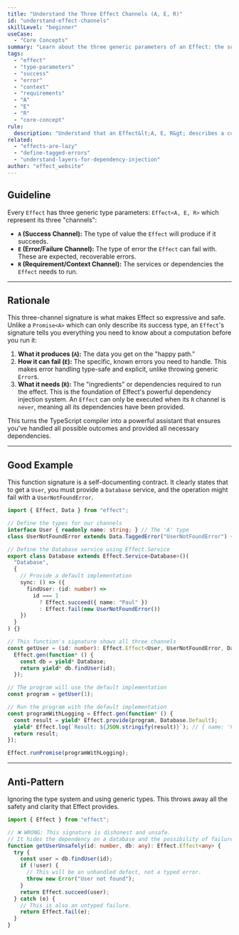 ```yaml
---
title: "Understand the Three Effect Channels (A, E, R)"
id: "understand-effect-channels"
skillLevel: "beginner"
useCase:
  - "Core Concepts"
summary: "Learn about the three generic parameters of an Effect: the success value (A), the failure error (E), and the context requirements (R)."
tags:
  - "effect"
  - "type-parameters"
  - "success"
  - "error"
  - "context"
  - "requirements"
  - "A"
  - "E"
  - "R"
  - "core-concept"
rule:
  description: "Understand that an Effect&lt;A, E, R&gt; describes a computation with a success type (A), an error type (E), and a requirements type (R)."
related:
  - "effects-are-lazy"
  - "define-tagged-errors"
  - "understand-layers-for-dependency-injection"
author: "effect_website"
---
```


## Guideline

Every `Effect` has three generic type parameters: ``Effect<A, E, R>`` which represent its three "channels":
-   **`A` (Success Channel):** The type of value the `Effect` will produce if it succeeds.
-   **`E` (Error/Failure Channel):** The type of error the `Effect` can fail with. These are expected, recoverable errors.
-   **`R` (Requirement/Context Channel):** The services or dependencies the `Effect` needs to run.

---

## Rationale

This three-channel signature is what makes Effect so expressive and safe. Unlike a ``Promise<A>`` which can only describe its success type, an ``Effect``'s signature tells you everything you need to know about a computation before you run it:
1.  **What it produces (`A`):** The data you get on the "happy path."
2.  **How it can fail (`E`):** The specific, known errors you need to handle. This makes error handling type-safe and explicit, unlike throwing generic `Error`s.
3.  **What it needs (`R`):** The "ingredients" or dependencies required to run the effect. This is the foundation of Effect's powerful dependency injection system. An `Effect` can only be executed when its `R` channel is `never`, meaning all its dependencies have been provided.

This turns the TypeScript compiler into a powerful assistant that ensures you've handled all possible outcomes and provided all necessary dependencies.

---

## Good Example

This function signature is a self-documenting contract. It clearly states that to get a `User`, you must provide a `Database` service, and the operation might fail with a `UserNotFoundError`.

```typescript
import { Effect, Data } from "effect";

// Define the types for our channels
interface User { readonly name: string; } // The 'A' type
class UserNotFoundError extends Data.TaggedError("UserNotFoundError") {} // The 'E' type

// Define the Database service using Effect.Service
export class Database extends Effect.Service<Database>()(
  "Database",
  {
    // Provide a default implementation
    sync: () => ({
      findUser: (id: number) =>
        id === 1
          ? Effect.succeed({ name: "Paul" })
          : Effect.fail(new UserNotFoundError())
    })
  }
) {}

// This function's signature shows all three channels
const getUser = (id: number): Effect.Effect<User, UserNotFoundError, Database> =>
  Effect.gen(function* () {
    const db = yield* Database;
    return yield* db.findUser(id);
  });

// The program will use the default implementation
const program = getUser(1);

// Run the program with the default implementation
const programWithLogging = Effect.gen(function* () {
  const result = yield* Effect.provide(program, Database.Default);
  yield* Effect.log(`Result: ${JSON.stringify(result)}`); // { name: 'Paul' }
  return result;
});

Effect.runPromise(programWithLogging);
```

---

## Anti-Pattern

Ignoring the type system and using generic types. This throws away all the safety and clarity that Effect provides.

```typescript
import { Effect } from "effect";

// ❌ WRONG: This signature is dishonest and unsafe.
// It hides the dependency on a database and the possibility of failure.
function getUserUnsafely(id: number, db: any): Effect.Effect<any> {
  try {
    const user = db.findUser(id);
    if (!user) {
      // This will be an unhandled defect, not a typed error.
      throw new Error("User not found");
    }
    return Effect.succeed(user);
  } catch (e) {
    // This is also an untyped failure.
    return Effect.fail(e);
  }
}
```